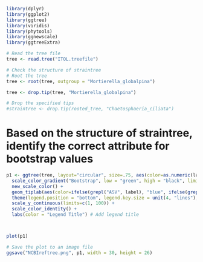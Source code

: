 ```r
library(dplyr)
library(ggplot2)
library(ggtree)
library(viridis)
library(phytools)
library(ggnewscale)
library(ggtreeExtra)
```

```r

# Read the tree file
tree <- read.tree("ITOL.treefile")

# Check the structure of straintree
# Root the tree
tree <- root(tree, outgroup = "Mortierella_globalpina")

tree <- drop.tip(tree, "Mortierella_globalpina")

```

```r
# Drop the specified tips
#straintree <- drop.tip(rooted_tree, "Chaetosphaeria_ciliata")
```



# Based on the structure of straintree, identify the correct attribute for bootstrap values
```r
p1 <- ggtree(tree, layout="circular", size=.75, aes(color=as.numeric(label)), branch.length="none") +
  scale_color_gradient("Bootstrap", low = "green", high = "black", limits=c(0,100)) + 
  new_scale_color() +
  geom_tiplab(aes(color=ifelse(grepl("ASV", label), "blue", ifelse(grepl("KHK", label), "red", "black"))), size=5) + 
  theme(legend.position = "bottom", legend.key.size = unit(4, "lines"), legend.text = element_text(size = 12)) + # Increase legend text size
  scale_y_continuous(limits=c(1, 100)) +
  scale_color_identity() +
  labs(color = "Legend Title") # Add legend title



plot(p1)
```

```r

# Save the plot to an image file
ggsave("NCBIreftree.png", p1, width = 30, height = 26)
```
